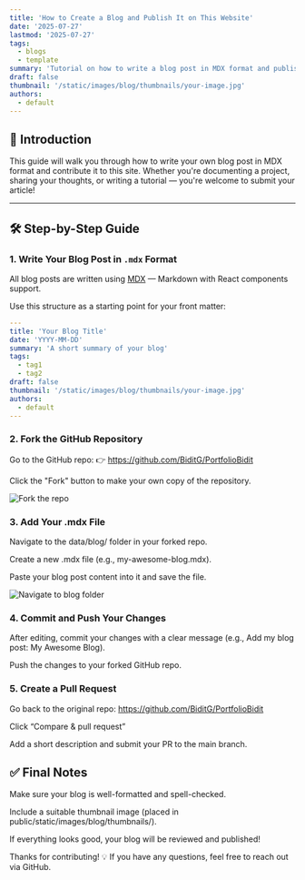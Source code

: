 ```yaml
---
title: 'How to Create a Blog and Publish It on This Website'
date: '2025-07-27'
lastmod: '2025-07-27'
tags:
  - blogs
  - template
summary: 'Tutorial on how to write a blog post in MDX format and publish it on this site through GitHub.'
draft: false
thumbnail: '/static/images/blog/thumbnails/your-image.jpg'
authors:
  - default
---
```


## 🧠 Introduction

This guide will walk you through how to write your own blog post in MDX format and contribute it to this site. Whether you're documenting a project, sharing your thoughts, or writing a tutorial — you're welcome to submit your article!

---

## 🛠️ Step-by-Step Guide

### 1. Write Your Blog Post in `.mdx` Format

All blog posts are written using [MDX](https://mdxjs.com/) — Markdown with React components support.

Use this structure as a starting point for your front matter:

```yaml
---
title: 'Your Blog Title'
date: 'YYYY-MM-DD'
summary: 'A short summary of your blog'
tags:
  - tag1
  - tag2
draft: false
thumbnail: '/static/images/blog/thumbnails/your-image.jpg'
authors:
  - default
---
```

### 2. Fork the GitHub Repository

Go to the GitHub repo:
👉 https://github.com/BiditG/PortfolioBidit

Click the "Fork" button to make your own copy of the repository.

![Fork the repo](/static/images/blog/picturesforblog/fork.png)

### 3. Add Your .mdx File

Navigate to the data/blog/ folder in your forked repo.

Create a new .mdx file (e.g., my-awesome-blog.mdx).

Paste your blog post content into it and save the file.

![Navigate to blog folder](/static/images/blog/picturesforblog/location.png)

### 4. Commit and Push Your Changes

After editing, commit your changes with a clear message (e.g., Add my blog post: My Awesome Blog).

Push the changes to your forked GitHub repo.

### 5. Create a Pull Request

Go back to the original repo: https://github.com/BiditG/PortfolioBidit

Click “Compare & pull request”

Add a short description and submit your PR to the main branch.

## ✅ Final Notes

Make sure your blog is well-formatted and spell-checked.

Include a suitable thumbnail image (placed in public/static/images/blog/thumbnails/).

If everything looks good, your blog will be reviewed and published!

Thanks for contributing! 💡
If you have any questions, feel free to reach out via GitHub.
